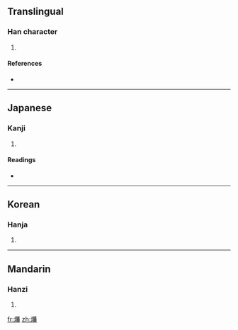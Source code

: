 {{also|燁}}
==Translingual==

===Han character===
{{Han char|rn=86|rad=火|as=16|sn=20|four=|canj=火日廿十 (FATJ)}}

# {{defn|Han|sort=火16}}

====References====
* {{Han ref|kx=0687.171|dkj=19581|dj=1099.020|hdz=32243.030|uh=7217|ud=29207}}

----

==Japanese==

===Kanji===
{{ja-kanji|grade=|rs=火16}}

# {{defn|Japanese|sort=火16}}

====Readings====
* {{ja-readings|on=[[よう]] (yō), [[ゆう]] (yū), [[おう]] (ō)|kun=[[さかん]] (sakan)}}

----

==Korean==

===Hanja===
{{ko-hanja|hangeul=엽|eumhun=|rv=yeop|mr=yŏp|y=yep}}

# {{defn|Korean|sort=火16}}

----

==Mandarin==

===Hanzi===
{{cmn-hanzi|pin=[[yè]] ([[ye4]])|wg=yeh<sup>4</sup>}}

# {{defn|Mandarin|sort=火16}}

[[fr:爗]]
[[zh:爗]]